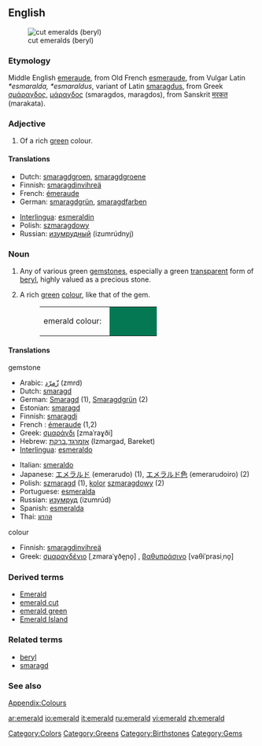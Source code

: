 {{wikipedia}}
==English==
[[Image:Beryl_emeralds_cut_XH.jpg|thumb|right|cut emeralds (beryl)]]
===Etymology===
Middle English [[emeraude]], from Old French [[esmeraude]], from Vulgar Latin ''*esmaralda, *esmaraldus'', variant of Latin [[smaragdus]], from Greek [[σμάραγδος]], [[μάραγδος]] (smaragdos, maragdos), from Sanskrit [[मरकत]] (marakata).  

===Adjective===
{{en-adj}}
#{{color}} Of a rich [[green]] colour.

====Translations====
{{top}}
*Dutch: [[smaragdgroen]], [[smaragdgroene]]
*Finnish: [[smaragdinvihreä]]
*French: [[émeraude]] 
*German: [[smaragdgrün]], [[smaragdfarben]]
{{mid}}
*[[Interlingua]]: [[esmeraldin]]
*Polish: [[szmaragdowy]] {{m}}
*Russian: [[изумрудный]] (izumrúdnyj)
{{bottom}}

===Noun===
{{en-noun}}
# Any of various green [[gemstone]]s, especially a green [[transparent]] form of [[beryl]], highly valued as a precious stone.
# {{color}} A rich [[green]] [[colour]], like that of the gem.
#:<table><tr><td>emerald colour: &nbsp;</td><td bgcolor="#047853" width="80">&nbsp; </td></tr></table>

====Translations====
;gemstone
{{top}}
*Arabic: [[زّمرّد]] (zmrd)
*Dutch: [[smaragd]] {{m}}
*German: [[Smaragd]] {{m}} (1), [[Smaragdgrün]] {{n}} (2)
*Estonian: [[smaragd]]
*Finnish: [[smaragdi]]
*French : [[émeraude]] {{f}} (1,2)
*Greek: [[σμαράγδι]] [zmaˈraɣði] {{n}}
*Hebrew: [[אזמרגד]],[[ברקת]] (Izmargad, Bareket)
*[[Interlingua]]: [[esmeraldo]]
{{mid}}
*Italian: [[smeraldo]]
*Japanese: [[エメラルド]] (emerarudo) (1), [[エメラルド色]] (emerarudoiro) (2)
*Polish: [[szmaragd]] {{m}} (1), [[kolor]] [[szmaragdowy]] {{m}} (2)
*Portuguese: [[esmeralda]] {{f}}
*Russian: [[изумруд]] (izumrúd) {{m}}
*Spanish: [[esmeralda]] {{f}}
*Thai: [[มรกต]]
{{bottom}}

;colour
{{top}}
*Finnish: [[smaragdinvihreä]]
*Greek: [[σμαραγδένιο]] [ˌzmaraˈɣðe̞ɲo̞] {{n}}, [[βαθυπράσινο]] [vaθiˈprasiˌno̞] {{n}}
{{mid}}
{{bottom}}

===Derived terms===
*[[Emerald]]
*[[emerald cut]]
*[[emerald green]]
*[[Emerald Island]]

===Related terms===
*[[beryl]]
*[[smaragd]]

===See also===
[[Wiktionary_Appendix:Colours|Appendix:Colours]]

[[Category:Colors]]
[[Category:Greens]]
[[Category:Birthstones]]
[[Category:Gems]]

[[ar:emerald]]
[[io:emerald]]
[[it:emerald]]
[[ru:emerald]]
[[vi:emerald]]
[[zh:emerald]]